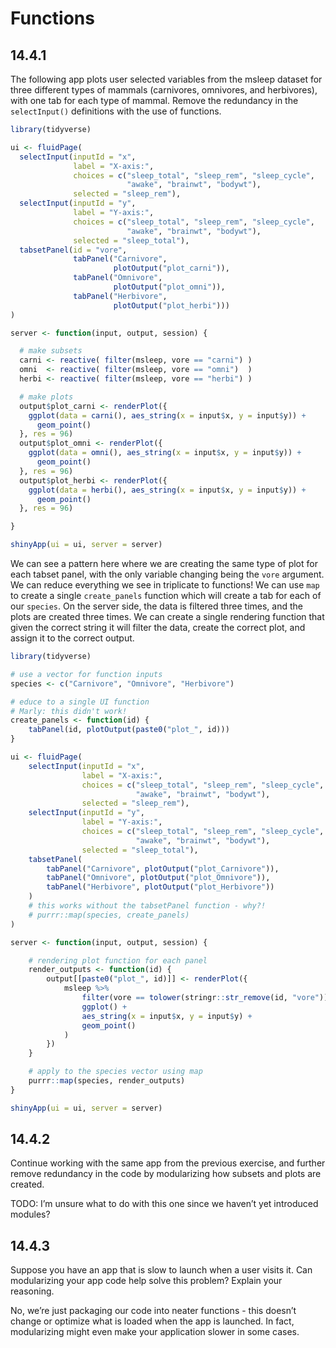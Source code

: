 # Functions

## 14.4.1 {-}

:::question
The following app plots user selected variables from the msleep dataset for three different types of mammals (carnivores, omnivores, and herbivores), with one tab for each type of mammal. Remove the redundancy in the `selectInput()` definitions with the use of functions.

```r
library(tidyverse)

ui <- fluidPage(
  selectInput(inputId = "x",
              label = "X-axis:",
              choices = c("sleep_total", "sleep_rem", "sleep_cycle", 
                          "awake", "brainwt", "bodywt"),
              selected = "sleep_rem"),
  selectInput(inputId = "y",
              label = "Y-axis:",
              choices = c("sleep_total", "sleep_rem", "sleep_cycle", 
                          "awake", "brainwt", "bodywt"),
              selected = "sleep_total"),
  tabsetPanel(id = "vore",
              tabPanel("Carnivore",
                       plotOutput("plot_carni")),
              tabPanel("Omnivore",
                       plotOutput("plot_omni")),
              tabPanel("Herbivore",
                       plotOutput("plot_herbi")))
)

server <- function(input, output, session) {

  # make subsets
  carni <- reactive( filter(msleep, vore == "carni") )
  omni  <- reactive( filter(msleep, vore == "omni")  )
  herbi <- reactive( filter(msleep, vore == "herbi") )

  # make plots
  output$plot_carni <- renderPlot({
    ggplot(data = carni(), aes_string(x = input$x, y = input$y)) +
      geom_point()
  }, res = 96)
  output$plot_omni <- renderPlot({
    ggplot(data = omni(), aes_string(x = input$x, y = input$y)) +
      geom_point()
  }, res = 96)
  output$plot_herbi <- renderPlot({
    ggplot(data = herbi(), aes_string(x = input$x, y = input$y)) +
      geom_point()
  }, res = 96)

}

shinyApp(ui = ui, server = server)
```
:::

We can see a pattern here where we are creating the same type of plot for each tabset panel, with the only variable changing being the `vore` argument. We can reduce everything we see in triplicate to functions! We can use `map` to create a single `create_panels` function which will create a tab for each of our `species`. On the server side, the data is filtered three times, and the plots are created three times. We can create a single rendering function that given the correct string it will filter the data, create the correct plot, and assign it to the correct output.

```r
library(tidyverse)

# use a vector for function inputs
species <- c("Carnivore", "Omnivore", "Herbivore")

# educe to a single UI function
# Marly: this didn't work!
create_panels <- function(id) {
    tabPanel(id, plotOutput(paste0("plot_", id)))
}

ui <- fluidPage(
    selectInput(inputId = "x",
                label = "X-axis:",
                choices = c("sleep_total", "sleep_rem", "sleep_cycle",
                            "awake", "brainwt", "bodywt"),
                selected = "sleep_rem"),
    selectInput(inputId = "y",
                label = "Y-axis:",
                choices = c("sleep_total", "sleep_rem", "sleep_cycle",
                            "awake", "brainwt", "bodywt"),
                selected = "sleep_total"),
    tabsetPanel(
        tabPanel("Carnivore", plotOutput("plot_Carnivore")),
        tabPanel("Omnivore", plotOutput("plot_Omnivore")),
        tabPanel("Herbivore", plotOutput("plot_Herbivore"))
    )
    # this works without the tabsetPanel function - why?!
    # purrr::map(species, create_panels)
)

server <- function(input, output, session) {

    # rendering plot function for each panel
    render_outputs <- function(id) {
        output[[paste0("plot_", id)]] <- renderPlot({
            msleep %>%
                filter(vore == tolower(stringr::str_remove(id, "vore")) %>%
                ggplot() +
                aes_string(x = input$x, y = input$y) +
                geom_point()
            )
        })
    }

    # apply to the species vector using map
    purrr::map(species, render_outputs)
}

shinyApp(ui = ui, server = server)
```

## 14.4.2 {-}

:::question
Continue working with the same app from the previous exercise, and further remove redundancy in the code by modularizing how subsets and plots are created.
:::

TODO: I'm unsure what to do with this one since we haven't yet introduced modules? 

## 14.4.3 {-}

:::question
Suppose you have an app that is slow to launch when a user visits it. Can
modularizing your app code help solve this problem? Explain your reasoning.
:::

No, we're just packaging our code into neater functions - this doesn't change or optimize what is loaded when the app is launched. In fact, modularizing might even make your application slower in some cases. 
